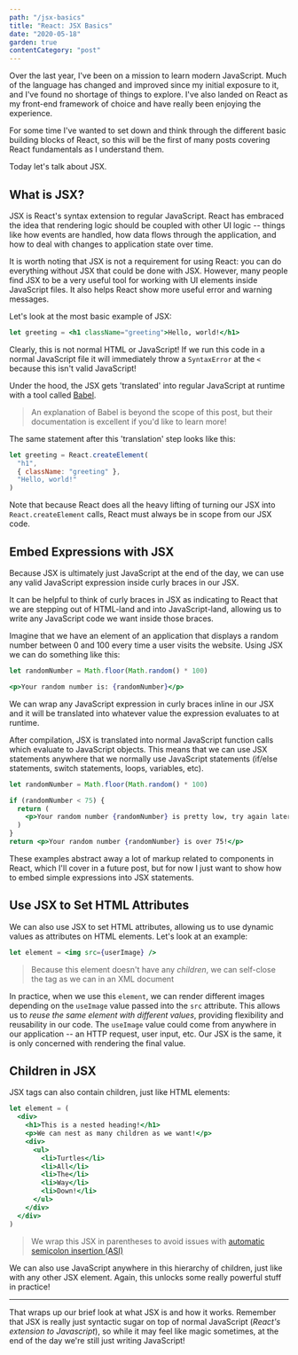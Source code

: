 ```yaml
---
path: "/jsx-basics"
title: "React: JSX Basics"
date: "2020-05-18"
garden: true
contentCategory: "post"
---
```


Over the last year, I've been on a mission to learn modern JavaScript. Much of the language has changed and improved since my initial exposure to it, and I've found no shortage of things to explore. I've also landed on React as my front-end framework of choice and have really been enjoying the experience.

For some time I've wanted to set down and think through the different basic building blocks of React, so this will be the first of many posts covering React fundamentals as I understand them.

Today let's talk about JSX.

## What is JSX?

JSX is React's syntax extension to regular JavaScript. React has embraced the idea that rendering logic should be coupled with other UI logic -- things like how events are handled, how data flows through the application, and how to deal with changes to application state over time.

It is worth noting that JSX is not a requirement for using React: you can do everything without JSX that could be done with JSX. However, many people find JSX to be a very useful tool for working with UI elements inside JavaScript files. It also helps React show more useful error and warning messages.

Let's look at the most basic example of JSX:

```jsx
let greeting = <h1 className="greeting">Hello, world!</h1>
```

Clearly, this is not normal HTML or JavaScript! If we run this code in a normal JavaScript file it will immediately throw a `SyntaxError` at the `<` because this isn't valid JavaScript!

Under the hood, the JSX gets 'translated' into regular JavaScript at runtime with a tool called [Babel](https://babeljs.io/docs/en/).

> An explanation of Babel is beyond the scope of this post, but their documentation is excellent if you'd like to learn more!

The same statement after this 'translation' step looks like this:

```jsx
let greeting = React.createElement(
  "h1",
  { className: "greeting" },
  "Hello, world!"
)
```

Note that because React does all the heavy lifting of turning our JSX into `React.createElement` calls, React must always be in scope from our JSX code.

## Embed Expressions with JSX

Because JSX is ultimately just JavaScript at the end of the day, we can use any valid JavaScript expression inside curly braces in our JSX.

It can be helpful to think of curly braces in JSX as indicating to React that we are stepping out of HTML-land and into JavaScript-land, allowing us to write any JavaScript code we want inside those braces.

Imagine that we have an element of an application that displays a random number between 0 and 100 every time a user visits the website. Using JSX we can do something like this:

```jsx
let randomNumber = Math.floor(Math.random() * 100)

<p>Your random number is: {randomNumber}</p>
```

We can wrap any JavaScript expression in curly braces inline in our JSX and it will be translated into whatever value the expression evaluates to at runtime.

After compilation, JSX is translated into normal JavaScript function calls which evaluate to JavaScript objects. This means that we can use JSX statements anywhere that we normally use JavaScript statements (if/else statements, switch statements, loops, variables, etc).

```jsx
let randomNumber = Math.floor(Math.random() * 100)

if (randomNumber < 75) {
  return (
    <p>Your random number {randomNumber} is pretty low, try again later!</p>
  )
}
return <p>Your random number {randomNumber} is over 75!</p>
```

These examples abstract away a lot of markup related to components in React, which I'll cover in a future post, but for now I just want to show how to embed simple expressions into JSX statements.

## Use JSX to Set HTML Attributes

We can also use JSX to set HTML attributes, allowing us to use dynamic values as attributes on HTML elements. Let's look at an example:

```jsx
let element = <img src={userImage} />
```

> Because this element doesn't have any _children_, we can self-close the tag as we can in an XML document

In practice, when we use this `element`, we can render different images depending on the `useImage` value passed into the `src` attribute. This allows us to _reuse the same element with different values_, providing flexibility and reusability in our code. The `useImage` value could come from anywhere in our application -- an HTTP request, user input, etc. Our JSX is the same, it is only concerned with rendering the final value.

## Children in JSX

JSX tags can also contain children, just like HTML elements:

```jsx
let element = (
  <div>
    <h1>This is a nested heading!</h1>
    <p>We can nest as many children as we want!</p>
    <div>
      <ul>
        <li>Turtles</li>
        <li>All</li>
        <li>The</li>
        <li>Way</li>
        <li>Down!</li>
      </ul>
    </div>
  </div>
)
```

> We wrap this JSX in parentheses to avoid issues with [automatic semicolon insertion (ASI)](https://stackoverflow.com/questions/2846283/what-are-the-rules-for-javascripts-automatic-semicolon-insertion-asi)

We can also use JavaScript anywhere in this hierarchy of children, just like with any other JSX element. Again, this unlocks some really powerful stuff in practice!

<hr>

That wraps up our brief look at what JSX is and how it works. Remember that JSX is really just syntactic sugar on top of normal JavaScript (_React's extension to Javascript_), so while it may feel like magic sometimes, at the end of the day we're still just writing JavaScript!
